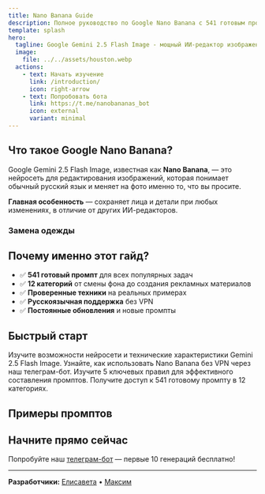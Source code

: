 ```yaml
---
title: Nano Banana Guide
description: Полное руководство по Google Nano Banana с 541 готовым промптом для редактирования изображений
template: splash
hero:
  tagline: Google Gemini 2.5 Flash Image - мощный ИИ-редактор изображений
  image:
    file: ../../assets/houston.webp
  actions:
    - text: Начать изучение
      link: /introduction/
      icon: right-arrow
    - text: Попробовать бота
      link: https://t.me/nanobananas_bot
      icon: external
      variant: minimal
---
```



<ImageModal />

## Что такое Google Nano Banana?

Google Gemini 2.5 Flash Image, известная как **Nano Banana**, — это нейросеть для редактирования изображений, которая понимает обычный русский язык и меняет на фото именно то, что вы просите.

**Главная особенность** — сохраняет лица и детали при любых изменениях, в отличие от других ИИ-редакторов.

### Замена одежды

<ExampleImage 
  beforeSrc="/images/before-after/change-background-before.png"
  beforeAlt="Мужчина в бежевом пиджаке"
  src="/images/before-after/change-background-after.png"
  alt="Мужчина в синей льняной рубашке"
  caption="Промпт: Замени одежду мужчины на льняную рубашку синего цвета, без изменений лица и прически"
/>

## Почему именно этот гайд?

- ✅ **541 готовый промпт** для всех популярных задач
- ✅ **12 категорий** от смены фона до создания рекламных материалов  
- ✅ **Проверенные техники** на реальных примерах
- ✅ **Русскоязычная поддержка** без VPN
- ✅ **Постоянные обновления** и новые промпты

## Быстрый старт

<CardGrid stagger>
	<Card title="Что такое Nano Banana" icon="star">
		Изучите возможности нейросети и технические характеристики Gemini 2.5 Flash Image.
	</Card>
	<Card title="Доступ из России" icon="globe">
		Узнайте, как использовать Nano Banana без VPN через наш телеграм-бот.
	</Card>
	<Card title="Правила промптинга" icon="pencil">
		Изучите 5 ключевых правил для эффективного составления промптов.
	</Card>
	<Card title="База промптов" icon="open-book">
		Получите доступ к 541 готовому промпту в 12 категориях.
	</Card>
</CardGrid>

## Примеры промптов

<PromptCard 
  prompt="Убери фон с фотографии, оставив только человека в центре кадра"
  category="Работа с фоном"
  description="Удаление фона с сохранением всех деталей фигуры"
/>

<PromptCard 
  prompt="Измени цвет куртки на красный, сохранив текстуру и складки ткани"
  category="Изменение одежды"
  description="Точное изменение цвета с сохранением реалистичности"
/>

<PromptCard 
  prompt="Улучши качество фотографии: увеличь резкость, исправь освещение и добавь контраст"
  category="Улучшение качества"
  description="Комплексное улучшение технических характеристик изображения"
/>

## Начните прямо сейчас

Попробуйте наш [телеграм-бот](https://t.me/nanobananas_bot) — первые 10 генераций бесплатно!

---

**Разработчики:** [Елисавета](https://t.me/elisaffetta) • [Максим](https://t.me/maxnagovitsyn)
